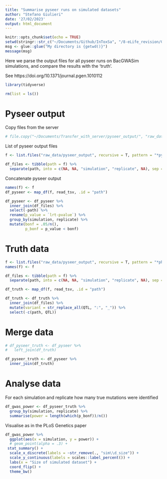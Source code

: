 ```yaml
---
title: "Summarise pyseer runs on simulated datasets"
author: "Stefano Giulieri"
date: '27/02/2023'
output: html_document
---
```


```r
knitr::opts_chunk$set(echo = TRUE)
setwd(stringr::str_c("~/Documents/Github/InToxSa", "/8-eLife_revision/GWAS/Power_simulations"))
msg <- glue::glue("My directory is {getwd()}")
message(msg)
```

Here we parse the output files for all pyseer runs on BacGWASim simulations, and compare the results with the 'truth'.

See https://doi.org/10.1371/journal.pgen.1010112


```r
library(tidyverse)

rm(list = ls())
```

# Pyseer output 

Copy files from the server

```r
# file.copy("~/Documents/Transfer_with_server/pyseer_output/", "raw_data/", recursive = T)
```

List of pyseer output files

```r
f <- list.files("raw_data/pyseer_output", recursive = T, pattern = "*pyseer.tab", full.names = T)

df_files <- tibble(path = f) %>%
  separate(path, into = c(NA, NA, "simulation", "replicate", NA), sep = "/", remove = F)

```

Concatenate pyseer output

```r
names(f) <- f
df_pyseer <- map_df(f, read_tsv, .id = "path")

df_pyseer <- df_pyseer %>%
  inner_join(df_files) %>%
  select(-path) %>%
  rename(p_value = `lrt-pvalue`) %>%
  group_by(simulation, replicate) %>%
  mutate(bonf = .05/n(),
         p_bonf = p_value < bonf)
```

# Truth data

```r
f <- list.files("raw_data/pyseer_output", recursive = T, pattern = "*phenSim.par", full.names = T)
names(f) <- f

df_files <- tibble(path = f) %>%
  separate(path, into = c(NA, NA, "simulation", "replicate", NA), sep = "/", remove = F)

df_truth <- map_df(f, read_tsv, .id = "path") 

df_truth <- df_truth %>%
  inner_join(df_files) %>%
  mutate(variant = str_replace_all(QTL, ":", "_")) %>%
  select(-c(path, QTL)) 
```

# Merge data

```r
# df_pyseer_truth <- df_pyseer %>%
#   left_join(df_truth)

df_pyseer_truth <- df_pyseer %>%
  inner_join(df_truth) 
```

# Analyse data

For each simulation and replicate how many true mutations were identified

```r
df_gwas_power <- df_pyseer_truth %>%
  group_by(simulation, replicate) %>%
  summarise(power = length(which(p_bonf))/n())
```

Visualise as in the PLoS Genetics paper

```r
df_gwas_power %>%
  ggplot(aes(x = simulation, y = power)) +
  # geom_point(alpha = .3) +
 stat_summary() +
  scale_x_discrete(labels = ~str_remove(., "sim\\d_size")) +
  scale_y_continuous(labels = scales::label_percent()) +
  labs(x = "Size of simulated dataset") +
  coord_flip() +
  theme_bw()
```

